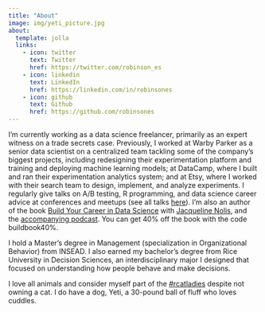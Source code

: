 ```yaml
---
title: "About"
image: img/yeti_picture.jpg
about:
  template: jolla
  links:
    - icon: twitter
      text: Twitter
      href: https://twitter.com/robinson_es
    - icon: linkedin
      text: LinkedIn
      href: https://linkedin.com/in/robinsones
    - icon: github
      text: Github
      href: https://github.com/robinsones
---
```


I'm currently working as a data science freelancer, primarily as an expert witness on a trade secrets case. Previously, I worked at Warby Parker as a senior data scientist on a centralized team tackling some of the company's biggest projects, including redesigning their experimentation platform and training and deploying machine learning models; at DataCamp, where I built and ran their experimentation analytics system; and at Etsy, where I worked with their search team to design, implement, and analyze experiments. I regularly give talks on A/B testing, R programming, and data science career advice at conferences and meetups (see all talks [here](https://hookedondata.org/speaking/)). I'm also an author of the book [Build Your Career in Data Science](https://www.manning.com/books/build-your-career-in-data-science?a_aid=buildcareer&a_bid=76784b6a) with [Jacqueline Nolis](https://jnolis.com/), and the [accompanying podcast](podcast.bestbook.cool). You can get 40% off the book with the code buildbook40%.

I hold a Master's degree in Management (specialization in Organizational Behavior) from INSEAD. I also earned my bachelor's degree from Rice University in Decision Sciences, an interdisciplinary major I designed that focused on understanding how people behave and make decisions.

I love all animals and consider myself part of the [#rcatladies](https://twitter.com/hashtag/rcatladies) despite not owning a cat. I do have a dog, Yeti, a 30-pound ball of fluff who loves cuddles.

